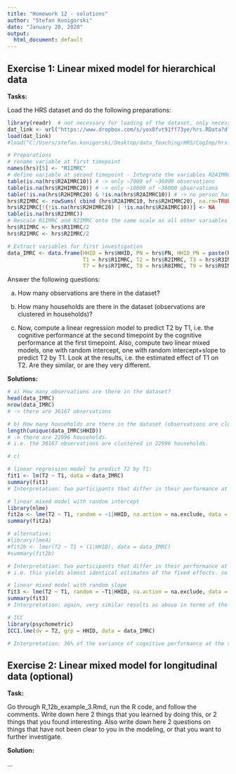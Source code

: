 ```yaml
---
title: "Homework 12 - solutions"
author: "Stefan Konigorski"
date: "January 20, 2020"
output:
  html_document: default
---
```


## Exercise 1: Linear mixed model for hierarchical data

**Tasks:** 

Load the HRS dataset and do the following preparations:

```r
library(readr)  # not necessary for loading of the dataset, only necessary to show labels and formatting of the dataset correctly
dat_link <- url("https://www.dropbox.com/s/yox8fvt91ff73ye/hrs.RData?dl=1")
load(dat_link)
#load("C:/Users/stefan.konigorski/Desktop/data_Teaching/HRS/CogImp/hrs.RData")

# Preparations
# rename variable at first timepoint
names(hrs)[5] <- "R1IMRC"
# define variable at second timepoint - Integrate the variables R2AIMRC10 and R2HIMRC20, which both capture different subgroups of the sample at the second timepoint.
table(is.na(hrs$R2AIMRC10)) # -> only ~7000 of ~36000 observations
table(is.na(hrs$R2HIMRC20)) # -> only ~10000 of ~36000 observations
table(!is.na(hrs$R2HIMRC20) & !is.na(hrs$R2AIMRC10)) # -> no person has a value at both variables, i.e. the variables complement each other
hrs$R2IMRC <- rowSums( cbind (hrs$R2AIMRC10, hrs$R2HIMRC20), na.rm=TRUE)
hrs$R2IMRC[!(!is.na(hrs$R2HIMRC20) | !is.na(hrs$R2AIMRC10))] <- NA
table(is.na(hrs$R2IMRC))
# Rescale R1IMRC and R2IMRC onto the same scale as all other variables (measures 3-12 were on a scale of 1-10, measures 1-2 on the scale 1-20)
hrs$R1IMRC <- hrs$R1IMRC/2
hrs$R2IMRC <- hrs$R2IMRC/2

# Extract variables for first investigation
data_IMRC <- data.frame(HHID = hrs$HHID, PN = hrs$PN, HHID_PN = paste(hrs$HHID, hrs$PN, sep = "_"),
                        T1 = hrs$R1IMRC, T2 = hrs$R2IMRC, T3 = hrs$R3IMRC, T4 = hrs$R4IMRC, T5 = hrs$R5IMRC, T6 = hrs$R6IMRC,
                        T7 = hrs$R7IMRC, T8 = hrs$R8IMRC, T9 = hrs$R9IMRC, T10 = hrs$R10IMRC, T11 = hrs$R11IMRC, T12 = hrs$R12IMRC)
```

Answer the following questions: 

a) How many observations are there in the dataset?

b) How many households are there in the dataset (observations are clustered in households)?

c) Now, compute a linear regression model to predict T2 by T1, i.e. the cognitive performance at the second timepoint by the cognitive performance at the first timepoint. Also, compute two linear mixed models, one with random intercept, one with random intercept+slope to predict T2 by T1. Look at the results, i.e. the estimated effect of T1 on T2. Are they similar, or are they very different.

**Solutions:** 

```r
# a) How many observations are there in the dataset?
head(data_IMRC)
nrow(data_IMRC)
# -> there are 36167 observations
```

```r
# b) How many households are there in the dataset (observations are clustered in households)?
length(unique(data_IMRC$HHID))
# -> there are 22996 households.
# i.e. the 36167 observations are clustered in 22996 households.
```

```r
# c) 

# linear regression model to predict T2 by T1:
fit1 <- lm(T2 ~ T1, data = data_IMRC)
summary(fit1)
# Interpretation: two participants that differ in their performance at T1 by 1, differ on average by 0.53 in their cognitive performance at T2. This is statistically different to 0.
```

```r
# linear mixed model with random intercept
library(nlme)
fit2a <- lme(T2 ~ T1, random = ~1|HHID, na.action = na.exclude, data = data_IMRC)
summary(fit2a)

# alternative:
#library(lme4)
#fit2b <- lmer(T2 ~ T1 + (1|HHID), data = data_IMRC)
#summary(fit2b)

# Interpretation: two participants that differ in their performance at T1 by 1, differ on average by 0.53 in their cognitive performance at T2. This is statistically different to 0.
# i.e. this yields almost identical estimates of the fixed effects. so this fixed estimate doesn't seem to be affected at all by whether the clustering is taken into account or not.
```

```r
# linear mixed model with random slope
fit3 <- lme(T2 ~ T1, random = ~T1|HHID, na.action = na.exclude, data = data_IMRC)
summary(fit3)
# Interpretation: again, very similar results as above in terms of the the estimate of the fixed effect.
```

```r
# ICC
library(psychometric)
ICC1.lme(dv = T2, grp = HHID, data = data_IMRC)

# Interpretation: 36% of the variance of cognitive performance at the second timepoint can be explained by the clustering variable (households).
```

## Exercise 2: Linear mixed model for longitudinal data (optional)

**Task:**

Go through R_12b_example_3.Rmd, run the R code, and follow the comments. Write down here 2 things that you learned by doing this, or 2 things that you found interesting. Also write down here 2 questions on things that have not been clear to you in the modeling, or that you want to further investigate.

**Solution:** 

...
